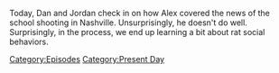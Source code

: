 {{DEFAULTSORT:
    #_EPISODE_0790:March 27-28, 2023
}}{{Episode
    | title             = March 27-28, 2023
    | caption           = Listen to this episode on [https://knowledgefight.libsyn.com/790-march-27-28-2023 Libsyn] [https://open.spotify.com/episode/7zm8D0z1BUmyl6MCpeRnQ0 Spotify], Read the [[Transcript/790: March 27-28, 2023|Unofficial Transcript]], View discussion on [https://reddit.com/127bbqm Reddit]
    | episodeNumber     = 790
    | length            = 02:00:59
    | airDate           = March 31, 2023
    | coverageStartDate = March 27, 2023
    | coverageEndDate   = March 28, 2023
    | episodeType       = [[:Category:Present Day|Present Day]]
    | appearance        = [[Blaire White]]
    | previousEpisode   = [[789: January 26, 2004]]
    | nextEpisode       = [[791: March 30-31, 2023]]
}}

{{Stub}}

Today, Dan and Jordan check in on how Alex covered the news of the school shooting in Nashville. Unsurprisingly, he doesn't do well.  Surprisingly, in the process, we end up learning a bit about rat social behaviors.

[[Category:Episodes]]
[[Category:Present Day]]
